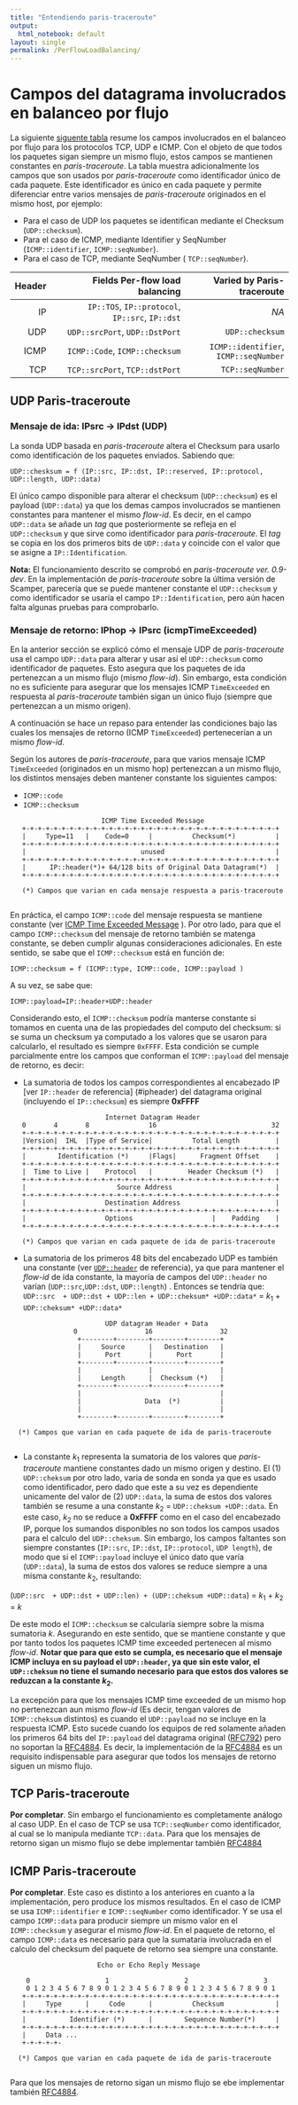 ```yaml
---
title: "Entendiendo paris-traceroute"
output:
  html_notebook: default
layout: single
permalink: /PerFlowLoadBalancing/
---
```


# Campos del datagrama involucrados en balanceo por flujo 

La siguiente [siguente tabla](#table1) resume los campos involucrados en el balanceo por flujo para los protocolos TCP, UDP e ICMP. Con el objeto de que todos los paquetes sigan siempre un mismo flujo, estos campos se mantienen constantes en *paris-traceroute*. La tabla muestra adicionalmente los campos que son usados por *paris-traceroute* como identificador único de cada paquete. Este identificador es único en cada paquete y permite diferenciar entre varios mensajes de *paris-traceroute* originados en el mismo host, por ejemplo:

* Para el caso de UDP los paquetes se identifican mediante el Checksum (`UDP::checksum`).
* Para el caso de ICMP, mediante Identifier y SeqNumber (`ICMP::identifier`, `ICMP::seqNumber`).
* Para el caso de TCP, mediante SeqNumber ( `TCP::seqNumber`).

<a id="table1"></a>

|     Header   |Fields Per-flow load balancing                   |   Varied by Paris-traceroute         |
|-------------:|------------------------------------------------:|-------------------------------------:|
|       IP     | `IP::TOS`, `IP::protocol`, `IP::src`, `IP::dst` |                *NA*                  |
|       UDP    |       `UDP::srcPort`, `UDP::DstPort`            |           `UDP::checksum`            |
|       ICMP   |        `ICMP::Code`, `ICMP::checksum`           |`ICMP::identifier`, `ICMP::seqNumber` |
|       TCP    |        `TCP::srcPort`, `TCP::dstPort`           |            `TCP::seqNumber`          |


## UDP Paris-traceroute

<a id="udpFowarding"></a>

### Mensaje de ida: IPsrc -> IPdst (UDP) 

La sonda UDP basada en *paris-traceroute* altera el Checksum para usarlo como identificación de los paquetes enviados. Sabiendo que: 

```
UDP::chesksum = f (IP::src, IP::dst, IP::reserved, IP::protocol, UDP::length, UDP::data)
```

El único campo disponible para alterar el checksum (`UDP::checksum`) es el payload (`UDP::data`) ya que los demas campos involucrados se mantienen constantes para mantener el mismo *flow-id*. Es decir, en el campo `UDP::data` se añade un *tag* que posteriormente se refleja en el `UDP::checksum` y que sirve como identificador para *paris-traceroute*. El *tag* se copia en los dos primeros bits de `UDP::data` y coincide con el valor que se asigne a `IP::Identification`.

**Nota:** El funcionamiento descrito se comprobó en *paris-traceroute ver. 0.9-dev*. En la implementación de *paris-traceroute* sobre la última versión de Scamper, parecería que se puede mantener constante el `UDP::checksum` y como identificador se usaría el campo `IP::Identification`, pero aún hacen falta algunas pruebas para comprobarlo.

### Mensaje de retorno: IPhop -> IPsrc (icmpTimeExceeded)

En la anterior sección se explicó cómo el mensaje UDP de *paris-traceroute* usa el campo `UDP::data` para alterar y usar así el `UDP::checksum` como identificador de paquetes. Esto asegura que los paquetes de ida pertenezcan a un mismo flujo (mismo *flow-id*). Sin embargo, esta condición no es suficiente para asegurar que los mensajes ICMP `TimeExceeded` en respuesta al *paris-traceroute* también sigan un único flujo (siempre que pertenezcan a un mismo origen).

A continuación se hace un repaso para entender las condiciones bajo las cuales los mensajes de retorno (ICMP `TimeExceeded`) pertenecerían a un mismo *flow-id*.

Según los autores de *paris-traceroute*, para que varios mensaje ICMP `TimeExceeded` (originados en un mismo hop) pertenezcan a un mismo flujo, los distintos mensajes deben mantener constante los siguientes campos:

*  `ICMP::code`
*  `ICMP::checksum`

<a id="icmp"></a>

```
                       ICMP Time Exceeded Message
   +-+-+-+-+-+-+-+-+-+-+-+-+-+-+-+-+-+-+-+-+-+-+-+-+-+-+-+-+-+-+-+-+
   |     Type=11   |    Code=0     |          Checksum(*)          |
   +-+-+-+-+-+-+-+-+-+-+-+-+-+-+-+-+-+-+-+-+-+-+-+-+-+-+-+-+-+-+-+-+
   |                             unused                            |
   +-+-+-+-+-+-+-+-+-+-+-+-+-+-+-+-+-+-+-+-+-+-+-+-+-+-+-+-+-+-+-+-+
   |      IP::header(*)+ 64/128 bits of Original Data Datagram(*)  |
   +-+-+-+-+-+-+-+-+-+-+-+-+-+-+-+-+-+-+-+-+-+-+-+-+-+-+-+-+-+-+-+-+

   (*) Campos que varian en cada mensaje respuesta a paris-traceroute
   
```



En práctica,  el campo `ICMP::code` del mensaje respuesta se mantiene constante (ver [ICMP Time Exceeded Message](#icmp) ). Por otro lado, para que  el campo `ICMP::checksum` del mensaje de retorno también se matenga constante, se deben cumplir algunas consideraciones adicionales. En este sentido,  se sabe que el  `ICMP::checksum` está en función de:

```
ICMP::checksum = f (ICMP::type, ICMP::code, ICMP::payload )
```

A su vez, se sabe que:

```
ICMP::payload=IP::header+UDP::header
```

Considerando esto, el `ICMP::checksum` podría manterse constante si tomamos en cuenta una de las propiedades del computo del checksum: si se suma un checksum ya computado a los valores que se usaron para calcularlo, el resultado es siempre `0xFFFF`. Esta condición se cumple parcialmente entre los campos que conforman el `ICMP::payload` del mensaje de retorno, es decir:

* La sumatoria de todos los campos correspondientes al encabezado IP [ver `IP::header` de referencia] (#ipheader) del datagrama original (incluyendo el `IP::checksum`) es siempre **0xFFFF**

<a id="ipheader"></a>
```
                        Internet Datagram Header
   0       4       8               16                             32                     
   +-+-+-+-+-+-+-+-+-+-+-+-+-+-+-+-+-+-+-+-+-+-+-+-+-+-+-+-+-+-+-+-+
   |Version|  IHL  |Type of Service|          Total Length         |
   +-+-+-+-+-+-+-+-+-+-+-+-+-+-+-+-+-+-+-+-+-+-+-+-+-+-+-+-+-+-+-+-+
   |        Identification (*)     |Flags|      Fragment Offset    |
   +-+-+-+-+-+-+-+-+-+-+-+-+-+-+-+-+-+-+-+-+-+-+-+-+-+-+-+-+-+-+-+-+
   |  Time to Live |    Protocol   |         Header Checksum (*)   |
   +-+-+-+-+-+-+-+-+-+-+-+-+-+-+-+-+-+-+-+-+-+-+-+-+-+-+-+-+-+-+-+-+
   |                       Source Address                          |
   +-+-+-+-+-+-+-+-+-+-+-+-+-+-+-+-+-+-+-+-+-+-+-+-+-+-+-+-+-+-+-+-+
   |                    Destination Address                        |
   +-+-+-+-+-+-+-+-+-+-+-+-+-+-+-+-+-+-+-+-+-+-+-+-+-+-+-+-+-+-+-+-+
   |                    Options                    |    Padding    |
   +-+-+-+-+-+-+-+-+-+-+-+-+-+-+-+-+-+-+-+-+-+-+-+-+-+-+-+-+-+-+-+-+
   
   (*) Campos que varian en cada paquete de ida de paris-traceroute

```

* La sumatoria de los primeros 48 bits del encabezado UDP es también una constante (ver [`UDP::header`](#udpheader) de referencia), ya que para mantener el *flow-id* de ida constante, la mayoría de campos del `UDP::header` no varían (`UDP::src`,`UDP::dst`, `UDP::length`) . Entonces se tendría que:
`UDP::src  + UDP::dst + UDP::len + UDP::cheksum* +UDP::data*` = $k_1$ + `UDP::cheksum* +UDP::data*`


<a id="udpheader"></a>
```
                        UDP datagram Header + Data
                0                 16                 32  
                 +--------+--------+--------+--------+
                 |     Source      |   Destination   |
                 |      Port       |      Port       |
                 +--------+--------+--------+--------+
                 |                 |                 |
                 |     Length      |  Checksum (*)   |
                 +--------+--------+--------+--------+
                 |                                   |
                 |                Data  (*)          |
                 |                                   |
                 +--------+--------+--------+--------+   
                 
  (*) Campos que varian en cada paquete de ida de paris-traceroute
 
```

* La constante $k_1$ representa la sumatoria de  los valores que *paris-traceroute* mantiene constantes dado un mismo origen y destino. El (1) `UDP::cheksum` por otro lado, varia de sonda en sonda ya que es usado como identificador, pero dado que este a su vez es dependiente unicamente del valor de (2) `UDP::data`, la suma de estos dos valores también se resume a una constante $k_2$ = `UDP::cheksum +UDP::data`. En este caso, $k_2$ no se reduce a **0xFFFF** como en el caso del encabezado IP, porque los sumandos disponibles no son todos los campos usados para el calculo del `UDP::cheksum`. Sin embargo, los campos faltantes son siempre constantes (`IP::src`, `IP::dst`, `IP::protocol`, `UDP length`), de modo que si el `ICMP::payload` incluye el único dato que varía (`UDP::data`),  la suma de estos dos valores se reduce siempre a una misma constante $k_2$, resultando:

 (`UDP::src  + UDP::dst + UDP::len) + (UDP::cheksum +UDP::data`) = $k_1$ + $k_2$ = $k$
 
 
De este modo el `ICMP::checksum` se calcularía siempre sobre la misma sumatoria $k$. Asegurando en este sentido, que se mantiene constante y que por tanto todos los paquetes ICMP time exceeded pertenecen al mismo *flow-id*. **Notar que para que esto se cumpla, es necesario que el mensaje ICMP incluya en su payload el `UDP::header`, ya que sin este valor, el `UDP::cheksum` no tiene el sumando necesario para que estos dos valores se reduzcan a la constante $k_2$.**

La excepción para que los mensajes ICMP time exceeded de un mismo hop no pertenezcan aun mismo *flow-id* (Es decir, tengan valores de `ICMP::cheksum` distintos) es cuando  el `UDP::payload` no se incluye en la respuesta ICMP. Esto sucede cuando los equipos de red solamente añaden los primeros 64 bits del `IP::payload` del datagrama original ([RFC792](https://tools.ietf.org/html/rfc792)) pero no soportan la [RFC4884](https://tools.ietf.org/html/rfc4884). Es decir, la implementación de la  [RFC4884](https://tools.ietf.org/html/rfc4884) es un requisito indispensable para asegurar que todos los mensajes de retorno siguen un mismo flujo.

## TCP Paris-traceroute

**Por completar**. Sin embargo el funcionamiento es completamente análogo al caso UDP. En el caso de TCP se usa `TCP::seqNumber` como identificador, al cual se lo manipula mediante `TCP::data`. Para que los mensajes de retorno sigan un mismo flujo se debe implementar también [RFC4884](https://tools.ietf.org/html/rfc4884)

 
## ICMP Paris-traceroute

**Por completar**. Este caso es distinto a los anteriores en cuanto a la implementación, pero produce los mismos resultados. En el caso de ICMP se usa `ICMP::identifier` e `ICMP::seqNumber` como identificador. Y se usa el campo `ICMP::data` para producir siempre un mismo valor en el `ICMP::checksum` y asegurar el mismo *flow-id*. En el paquete de retorno, el campo `ICMP::data` es necesario para que la sumataria involucrada en el calculo del checksum del paquete de retorno sea siempre una constante.

 
```
                      Echo or Echo Reply Message
                      
    0                   1                   2                   3
    0 1 2 3 4 5 6 7 8 9 0 1 2 3 4 5 6 7 8 9 0 1 2 3 4 5 6 7 8 9 0 1
   +-+-+-+-+-+-+-+-+-+-+-+-+-+-+-+-+-+-+-+-+-+-+-+-+-+-+-+-+-+-+-+-+
   |     Type      |     Code      |          Checksum             |
   +-+-+-+-+-+-+-+-+-+-+-+-+-+-+-+-+-+-+-+-+-+-+-+-+-+-+-+-+-+-+-+-+
   |           Identifier (*)      |        Sequence Number(*)     |
   +-+-+-+-+-+-+-+-+-+-+-+-+-+-+-+-+-+-+-+-+-+-+-+-+-+-+-+-+-+-+-+-+
   |     Data ...
   +-+-+-+-+-
 
  (*) Campos que varian en cada paquete de ida de paris-traceroute
  
```


Para que los mensajes de retorno sigan un mismo flujo se ebe implementar también [RFC4884](https://tools.ietf.org/html/rfc4884).
